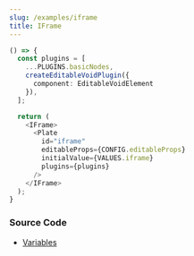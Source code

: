 ```yaml
---
slug: /examples/iframe
title: IFrame
---
```


```ts live
() => {
  const plugins = [
    ...PLUGINS.basicNodes,
    createEditableVoidPlugin({
      component: EditableVoidElement
    }),
  ];

  return (
    <IFrame>
      <Plate
        id="iframe"
        editableProps={CONFIG.editableProps}
        initialValue={VALUES.iframe}
        plugins={plugins}
      />
    </IFrame>
  );
}
```

### Source Code

- [Variables](https://github.com/udecode/plate/blob/main/examples/docusaurus/src/live/live.tsx)
